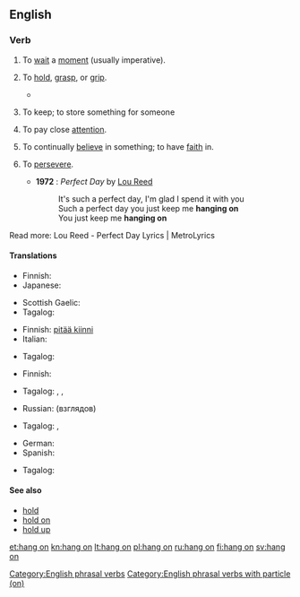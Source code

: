 ==English==

===Verb===
{{en-verb|head=[[hang]] [[on]]|hangs on|hanging on|hung on}}

# {{context|idiomatic|lang=en}} To [[wait]] a [[moment]] (usually imperative).
#: {{usex|lang=en|'''Hang on'''. Let me check.}}
# To [[hold]], [[grasp]], or [[grip]].
#: {{usex|lang=en|'''Hang on''' to the handle so you don't drop it.}}
#*{{quote-book|year=1913|author={{w|Joseph C. Lincoln}}|chapter=7
|title=[http://openlibrary.org/works/OL5535161W Mr. Pratt's Patients]
|passage=Old Applegate, in the stern, just set and looked at me, and Lord James, amidship, waved both arms and kept hollering for help. I took a couple of everlasting big strokes and managed to grab hold of the skiff's rail, close to the stern. Then, for a jiffy, I '''hung on''' and fought for breath.}}
# {{context|idiomatic|lang=en}} To keep; to store something for someone
#: {{usex|lang=en|'''Hang on''' to my jacket until I get back.}}
# {{context|idiomatic|lang=en}} To pay close [[attention]].
#: {{usex|lang=en|The audience '''hangs on''' his every word.}}
# {{context|idiomatic|lang=en}} To continually [[believe]] in something; to have [[faith]] in.
#: {{usex|lang=en|He's got a philosophy he '''hangs on''' to.}}
# {{context|idiomatic|lang=en}} To [[persevere]].
#: {{usex|lang=en|Just '''hang on''' and keep going; this pain won't last forever.}}
#* '''1972''' : ''Perfect Day'' by [[w:Lou Reed|Lou Reed]]
#*: It's such a perfect day, I'm glad I spend it with you
#*: Such a perfect day you just keep me '''hanging on'''
#*: You just keep me '''hanging on'''

Read more: Lou Reed - Perfect Day Lyrics | MetroLyrics 

====Translations====
{{trans-top|wait a minute}}
* Finnish: {{t+|fi|odottaa}}
* Japanese: {{t|ja|どっこい|tr=dokkoi}}
{{trans-mid}}
* Scottish Gaelic: {{t|gd|dad ort}}
* Tagalog: {{t+|tl|sandali}}
{{trans-bottom}}

{{trans-top|to hold, grasp, or grip}}
* Finnish: [[pitää kiinni]]
* Italian: {{t+|it|afferrare}}
{{trans-mid}}
* Tagalog: {{t|tl|hawak}}
{{trans-bottom}}

{{trans-top|to keep; to store something for someone}}
* Finnish: {{t+|fi|säilyttää}}
{{trans-mid}}
* Tagalog: {{t|tl|pahawak}}, {{t|tl|pabantay}}, {{t|tl|patago}}
{{trans-bottom}}

{{trans-top|continually believe in something}}
* Russian: {{t+|ru|придерживаться}} (взглядов)
{{trans-mid}}
* Tagalog: {{t|tl|magtiwala}}, {{t|tl|maniwala}}
{{trans-bottom}}

{{trans-top|persevere}}
* German: {{t+|de|durchhalten}}
* Spanish: {{t+|es|aguantar}}
{{trans-mid}}
* Tagalog: {{t|tl|magpakatatag}}
{{trans-bottom}}

====See also====
* [[hold]]
* [[hold on]]
* [[hold up]]

[[Category:English phrasal verbs]]
[[Category:English phrasal verbs with particle (on)]]

[[et:hang on]]
[[kn:hang on]]
[[lt:hang on]]
[[pl:hang on]]
[[ru:hang on]]
[[fi:hang on]]
[[sv:hang on]]
